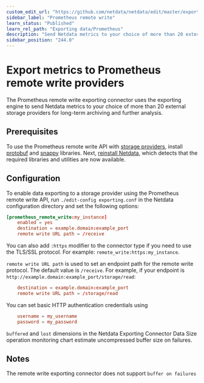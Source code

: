 ```yaml
---
custom_edit_url: "https://github.com/netdata/netdata/edit/master/exporting/prometheus/remote_write/README.md"
sidebar_label: "Prometheus remote write"
learn_status: "Published"
learn_rel_path: "Exporting data/Prometheus"
description: "Send Netdata metrics to your choice of more than 20 external storage providers for long-term archiving and further analysis."
sidebar_position: "244.0"
---
```



# Export metrics to Prometheus remote write providers

The Prometheus remote write exporting connector uses the exporting engine to send Netdata metrics to your choice of more
than 20 external storage providers for long-term archiving and further analysis.

## Prerequisites

To use the Prometheus remote write API with [storage
providers](https://prometheus.io/docs/operating/integrations/#remote-endpoints-and-storage), install
[protobuf](https://developers.google.com/protocol-buffers/) and [snappy](https://github.com/google/snappy) libraries.
Next, [reinstall Netdata](/docs/installation/reinstall-netdata), which detects that the required libraries and utilities
are now available.

## Configuration

To enable data exporting to a storage provider using the Prometheus remote write API, run `./edit-config exporting.conf`
in the Netdata configuration directory and set the following options:

```conf
[prometheus_remote_write:my_instance]
    enabled = yes
    destination = example.domain:example_port
    remote write URL path = /receive
```

You can also add `:https` modifier to the connector type if you need to use the TLS/SSL protocol. For example:
`remote_write:https:my_instance`.

`remote write URL path` is used to set an endpoint path for the remote write protocol. The default value is `/receive`.
For example, if your endpoint is `http://example.domain:example_port/storage/read`:

```conf
    destination = example.domain:example_port
    remote write URL path = /storage/read
```

You can set basic HTTP authentication credentials using

```conf
    username = my_username
    password = my_password
```

`buffered` and `lost` dimensions in the Netdata Exporting Connector Data Size operation monitoring chart estimate uncompressed
buffer size on failures.

## Notes

The remote write exporting connector does not support `buffer on failures`


